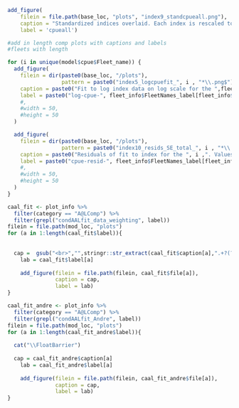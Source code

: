 <!-- ======================================================================= -->
<!-- *************************  Indices ************************************ --> 
<!-- ======================================================================= -->
```r
add_figure(
    filein = file.path(base_loc, "plots", "index9_standcpueall.png"),
    caption = "Standardized indices overlaid. Each index is rescaled to have mean observation = 1.0",
    label = 'cpueall')
```



```r
#add in length comp plots with captions and labels
#fleets with length

for (i in unique(model$cpue$Fleet_name)) {
  add_figure(
    filein = dir(paste0(base_loc, "/plots"), 
                 pattern = paste0("index5_logcpuefit_", i , "*\\.png$"), full.names = TRUE),
    caption = paste0("Fit to log index data on log scale for the ",fleet_info$FleetNames_parsed[fleet_info$FleetNames==i] ,". Lines indicate 95% uncertainty interval around index values based on the model assumption of lognormal error. Thicker lines (if present) indicate input uncertainty before addition of estimated additional uncertainty parameter"),
    label = paste0("log-cpue-", fleet_info$FleetNames_label[fleet_info$FleetNames==i])
    #,
    #width = 50,
    #height = 50
  )

  add_figure(
    filein = dir(paste0(base_loc, "/plots"), 
                 pattern = paste0("index10_resids_SE_total_", i , "*\\.png$"), full.names = TRUE),
    caption = paste0("Residuals of fit to index for the ", i ,". Values are (log(Obs) - log(Exp))/SE where SE is the total standard error including any estimated additional uncertainty"),
    label = paste0("cpue-resid-", fleet_info$FleetNames_label[fleet_info$FleetNames==i])
    #,
    #width = 50,
    #height = 50
  )
}
```




<!-- ======================================================================= -->
<!-- *************************  Age Comps ********************************** --> 
<!-- ======================================================================= -->





<!-- ======================================================================= -->
<!-- **********************  Age @ Length Comps **************************** --> 
<!-- ======================================================================= -->


```r
caal_fit <- plot_info %>%
  filter(category == "A@LComp") %>%
  filter(grepl("condAALfit_data_weighting", label))
filein = file.path(mod_loc, "plots")
for (a in 1:length(caal_fit$label)){
  
	
  cap =  gsub("<br>","",stringr::str_extract(caal_fit$caption[a],".+?(?=For)"))
	lab = caal_fit$label[a]
	
	add_figure(filein = file.path(filein, caal_fit$file[a]), 
			   caption = cap, 
			   label = lab)
}
```

```r
caal_fit_andre <- plot_info %>%
  filter(category == "A@LComp") %>%
  filter(grepl("condAALfit_Andre", label))
filein = file.path(mod_loc, "plots")
for (a in 1:length(caal_fit_andre$label)){
  
  cat("\\FloatBarrier")
	
  cap = caal_fit_andre$caption[a]
	lab = caal_fit_andre$label[a]
	
	add_figure(filein = file.path(filein, caal_fit_andre$file[a]), 
			   caption = cap, 
			   label = lab)
}
```